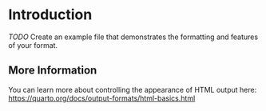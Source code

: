 
# Introduction

*TODO* Create an example file that demonstrates the formatting and features of your format.

## More Information

You can learn more about controlling the appearance of HTML output here: <https://quarto.org/docs/output-formats/html-basics.html>


